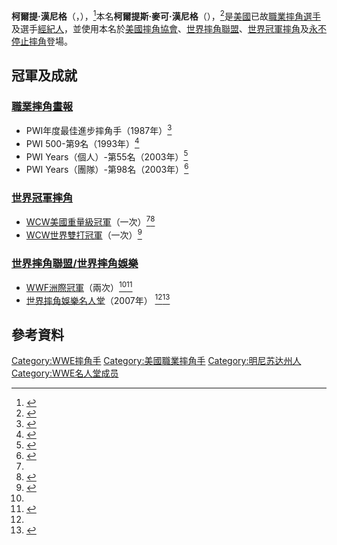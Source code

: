 {{Infobox Pro Wrestler
| name = 柯爾提·漢尼格
| image = Hennig-wcw.jpg
| img_capt = 柯爾提·漢尼格（1994年於{{link-en|摔角狂熱X|WrestleMania X}}擔任[[裁判_(體育)|裁判]]）
| names = Curt Hennig<ref name="OWW"/><br/>Mr. Perfect<ref name="OWW"/><ref name="WWEHOF"/>
| birthname = 柯爾提斯·麥可·漢尼格
| nickname = "Mr. Perfect"（完美先生）<br/>"The Perfect One"（完美男人）<br/>"Cool"（酷）
| height = {{height|ft=6|in=1}}<ref name="OWW"/><ref name="WWEHOF"/>
| weight = {{convert|245|lb|kg|abbr=on}}<ref name="OWW"/>
| birth_date = {{birth date|1958|3|28}}<ref name="OWW"/>
| birth_place = {{USA}}[[明尼蘇達州|明尼蘇達州]][[亨內平縣_(明尼蘇達州)|亨內平縣]]{{link-en|羅賓斯德 (明尼蘇達州)|Robbinsdale, Minnesota|羅賓斯德}}<ref name="OWW"/><ref name="Find a Grave"/>
| death_date = {{death date and age|mf=yes|2003|2|10|1958|3|28}}
| death_place = {{USA}}[[佛羅里達州|佛羅里達州]][[希爾斯波羅縣_(佛羅里達州)|希爾斯波羅縣]][[坦帕_(佛羅里達州)|坦帕]]<ref name="Find a Grave"/>
| resides = 
| billed = {{USA}}[[明尼蘇達州|明尼蘇達州]][[亨內平縣_(明尼蘇達州)|亨內平縣]]{{link-en|羅賓斯德 (明尼蘇達州)|Robbinsdale, Minnesota|羅賓斯德}}<ref name="OWW"/><ref name="WWEHOF"/>
| trainer = {{link-en|凡爾納·加涅|Verne Gagne}}<ref name="OWW"/><ref name="WWEHOF"/><br/>{{link-en|賴瑞·漢尼格|Larry Hennig}}<ref name="OWW"/><ref name="WWEHOF"/><br/>{{link-en|巴迪·羅斯|Buddy Rose}}<ref name="OWW"/>
| debut = 1980年<ref name="OWW"/>
| retired = 
| spouse = 
}}

'''柯爾提·漢尼格'''（{{lang-en|'''Curt Hennig'''}}，{{bd|1958年|3月28日|2003年|2月10日}}），<ref name="Find a Grave">{{cite web|url= http://www.findagrave.com/cgi-bin/fg.cgi?page=gr&GRid=7175252|title= Curt Hennig on Find a Grave|accessdate= 2008-05-25|publisher= Find a Grave|archive-date= 2012-08-01|archive-url= https://www.webcitation.org/69aEdeCcR?url=http://www.findagrave.com/cgi-bin/fg.cgi?page=gr|dead-url= no}}</ref>本名'''柯爾提斯·麥可·漢尼格'''（{{lang-en|'''Curtis Michael Hennig'''}}），<ref name="OWW">{{cite web|url=http://www.onlineworldofwrestling.com/profiles/c/curt-hennig.html|title=OWOW profile|accessdate=2008-03-05|publisher=Online World of Wrestling|archive-date=2012-08-01|archive-url=https://www.webcitation.org/69aEeVbIw?url=http://www.onlineworldofwrestling.com/profiles/c/curt-hennig.html|dead-url=no}}</ref>是[[美國|美國]]已故[[職業摔角|職業摔角]][[選手|選手]]及選手[[經紀人|經紀人]]，並使用本名於[[美國摔角協會|美國摔角協會]]、[[世界摔角聯盟|世界摔角聯盟]]、[[世界冠軍摔角|世界冠軍摔角]]及[[永不停止摔角|永不停止摔角]]登場。

==冠軍及成就==
===[[職業摔角畫報|職業摔角畫報]]===
*PWI年度最佳進步摔角手（1987年）<ref name="PWIImproved">{{cite web|url=http://www.100megsfree4.com/wiawrestling/pages/pwi/pwiimp.htm |title=Most Improved Wrestler of the Year |accessdate=2008-03-05 |publisher=Wrestling Information Archive |archiveurl=https://web.archive.org/web/20110921094752/http://www.100megsfree4.com/wiawrestling/pages/pwi/pwiimp.htm |archivedate=2011-09-21|deadurl=yes }}</ref>
*PWI 500-第9名（1993年）<ref name="PWI93">{{cite web|url=http://www.100megsfree4.com/wiawrestling/pages/pwi/pwi50093.htm |title=Pro Wrestling Illustrated Top 500 - 1993 |accessdate=2008-03-05 |publisher=Wrestling Information Archive |archiveurl=https://web.archive.org/web/20110919163155/http://www.100megsfree4.com/wiawrestling/pages/pwi/pwi50093.htm |archivedate=2011-09-19|deadurl=yes }}</ref>
*PWI Years（個人）-第55名（2003年）<ref>{{cite web|url=http://www.100megsfree4.com/wiawrestling/pages/pwi/pwi500yr.htm |title=Pro Wrestling Illustrated's Top 500 Wrestlers of the PWI Years |accessdate=2009-03-26 |publisher=Wrestling Information Archive |archiveurl=https://web.archive.org/web/20090227054535/http://www.100megsfree4.com/wiawrestling/pages/pwi/pwi500yr.htm |archivedate=2009-02-27 |deadurl=yes }}</ref>
*PWI Years（團隊）-第98名（2003年）<ref>{{cite web|url=http://www.100megsfree4.com/wiawrestling/pages/pwi/pwi100tg.htm |accessdate=2009-03-26 |title=Pro Wrestling Illustrated's Top 100 Tag Teams of the PWI Years |publisher=Wrestling Information Archive |archiveurl=https://web.archive.org/web/20090325080845/http://www.100megsfree4.com/wiawrestling/pages/pwi/pwi100tg.htm |archivedate=2009-03-25 |deadurl=yes }}</ref>
===[[世界冠軍摔角|世界冠軍摔角]]===
*[[WCW美國重量級冠軍|WCW美國重量級冠軍]]（一次）<ref name="OWW"/><ref name="WCWUSTitle">{{cite web|url=http://www.solie.org/titlehistories/uswcw.html|title=WCW United States Heavyweight Title History|accessdate=2008-03-05|publisher=Solie's Title Histories|archive-date=2005-08-26|archive-url=https://web.archive.org/web/20050826080200/http://www.solie.org/titlehistories/uswcw.html|dead-url=no}}</ref>
*[[WCW世界雙打冠軍|WCW世界雙打冠軍]]（一次）<ref name="WCWTagTitle">{{cite web|url=http://www.solie.org/titlehistories/ttwcw.html|title=WCW World Tag Team Title History|accessdate=2008-03-05|publisher=Solie's Title Histories|archive-date=2012-06-20|archive-url=https://www.webcitation.org/68ZRthELW?url=http://www.solie.org/titlehistories/ttwcw.html|dead-url=no}}</ref>
===[[世界摔角娛樂|世界摔角聯盟/世界摔角娛樂]]===
*[[WWF洲際冠軍|WWF洲際冠軍]]（兩次）<ref name="OWW"/><ref name="WWEICTitle">{{cite web|url=http://www.solie.org/titlehistories/ichtwwf.html|title=WWF/WWE Intercontinental Heavyweight Title History|accessdate=2008-03-05|publisher=Solie's Title Histories|archive-date=2010-11-30|archive-url=https://web.archive.org/web/20101130101530/http://solie.org/titlehistories/ichtwwf.html|dead-url=no}}</ref>
*[[世界摔角娛樂名人堂|世界摔角娛樂名人堂]]（2007年） <ref name="OWW"/><ref name="WWEHOF">{{cite web|url=http://www.wwe.com/superstars/halloffame/inductees/curthennig/|title="Mr. Perfect" Curt Hennig|publisher=[[World_Wrestling_Entertainment|World Wrestling Entertainment]]|accessdate=2011-03-29|archive-date=2012-02-21|archive-url=https://web.archive.org/web/20120221142814/http://www.wwe.com/superstars/halloffame/inductees/curthennig|dead-url=no}}</ref>

==參考資料==
{{References}}
{{WWE洲际冠军}}
{{DEFAULTSORT:Hennig, Curt}}
[[Category:WWE摔角手|Category:WWE摔角手]]
[[Category:美國職業摔角手|Category:美國職業摔角手]]
[[Category:明尼苏达州人|Category:明尼苏达州人]]
[[Category:WWE名人堂成员|Category:WWE名人堂成员]]